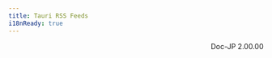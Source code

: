 ```yaml
---
title: Tauri RSS Feeds
i18nReady: true
---
```



<LinkCard
  title="すべての更新情報"
  description="サイト全体の更新通知を受け取ります"
  href="/feed.xml"
/>

<LinkCard
  title="ブログの更新情報"
  description="最新のブログ投稿や記事を確認します"
  href="/blog/rss.xml"
/>

<LinkCard
  title="ページの更新情報"
  description="メイン・ウェブサイト・ページの更新情報を受け取ります"
  href="/pages.xml"
/>

<div style="text-align: right;">
Doc-JP 2.00.00
</div>